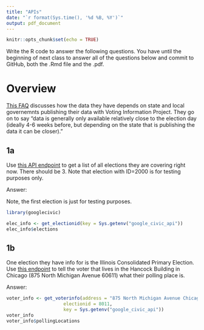 ```yaml
---
title: "APIs"
date: "`r format(Sys.time(), '%d %B, %Y')`"
output: pdf_document
---
```


```r
knitr::opts_chunk$set(echo = TRUE)
```

Write the R code to answer the following questions. You have until the beginning of next class to answer all of the questions below and commit to GitHub, both the .Rmd file and the .pdf.

# Overview

[This FAQ](https://docs.google.com/document/d/1AFIDXn53AOEkdaGlvnpB3d73fn8EgGH_PSlWlm82bcA/pub) discusses how the data they have depends on state and local governemnts publishing their data with Voting Information Project.  They go on to say "data is generally only available relatively close to the election day (ideally 4-6 weeks before, but depending on the state that is publishing the data it can be closer)."


## 1a

Use [this API endpoint](https://developers.google.com/civic-information/docs/v2/elections/electionQuery) to get a list of all elections they are covering right now.  There should be 3.  Note that election with ID=2000 is for testing purposes only.

Answer:

Note, the first election is just for testing purposes.

```r
library(googlecivic)

elec_info <- get_electionid(key = Sys.getenv("google_civic_api"))
elec_info$elections
```

## 1b

One election they have info for is the Illinois Consolidated Primary Election.  Use [this endpoint](https://developers.google.com/civic-information/docs/v2/elections/voterInfoQuery) to tell the voter that lives in the Hancock Building in Chicago (875 North Michigan Avenue 60611) what their polling place is.  

Answer:

```r
voter_info <- get_voterinfo(address = "875 North Michigan Avenue Chicago, IL 60611",
                     electionid = 8011,
                     key = Sys.getenv("google_civic_api"))
voter_info
voter_info$pollingLocations
```


